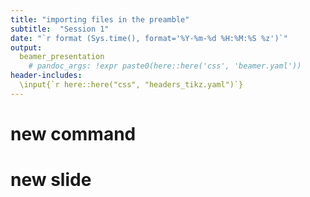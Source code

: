 ```yaml
---
title: "importing files in the preamble"
subtitle:  "Session 1"
date: "`r format (Sys.time(), format='%Y-%m-%d %H:%M:%S %z')`"
output:
  beamer_presentation
    # pandoc_args: !expr paste0(here::here('css', 'beamer.yaml'))
header-includes:
  \input{`r here::here("css", "headers_tikz.yaml")`}
---
```


\input{`r here::here("css", "newcommands.tex")`}

# new command

\pltLogo{`r here::here("images", "test", "iClicker_logo.png")`}


# new slide
